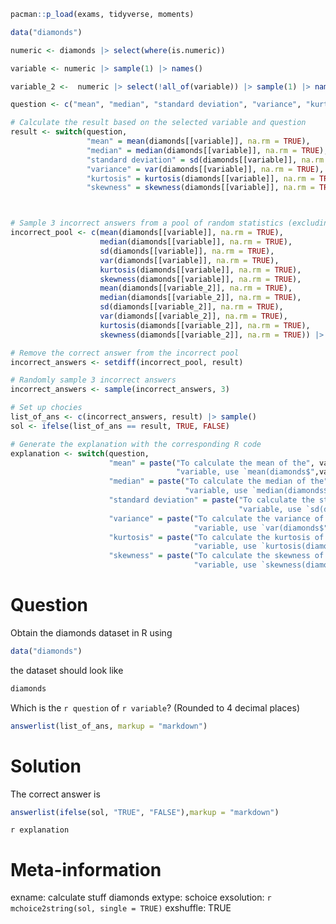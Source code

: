 ```r
pacman::p_load(exams, tidyverse, moments)

data("diamonds")

numeric <- diamonds |> select(where(is.numeric))

variable <- numeric |> sample(1) |> names()

variable_2 <-  numeric |> select(!all_of(variable)) |> sample(1) |> names()

question <- c("mean", "median", "standard deviation", "variance", "kurtosis", "skewness") |> sample(1)

# Calculate the result based on the selected variable and question
result <- switch(question,
                 "mean" = mean(diamonds[[variable]], na.rm = TRUE),
                 "median" = median(diamonds[[variable]], na.rm = TRUE),
                 "standard deviation" = sd(diamonds[[variable]], na.rm = TRUE),
                 "variance" = var(diamonds[[variable]], na.rm = TRUE),
                 "kurtosis" = kurtosis(diamonds[[variable]], na.rm = TRUE),
                 "skewness" = skewness(diamonds[[variable]], na.rm = TRUE)) |> round(4)



# Sample 3 incorrect answers from a pool of random statistics (excluding the correct answer)
incorrect_pool <- c(mean(diamonds[[variable]], na.rm = TRUE),
                    median(diamonds[[variable]], na.rm = TRUE),
                    sd(diamonds[[variable]], na.rm = TRUE),
                    var(diamonds[[variable]], na.rm = TRUE),
                    kurtosis(diamonds[[variable]], na.rm = TRUE),
                    skewness(diamonds[[variable]], na.rm = TRUE), 
                    mean(diamonds[[variable_2]], na.rm = TRUE),
                    median(diamonds[[variable_2]], na.rm = TRUE),
                    sd(diamonds[[variable_2]], na.rm = TRUE),
                    var(diamonds[[variable_2]], na.rm = TRUE),
                    kurtosis(diamonds[[variable_2]], na.rm = TRUE),
                    skewness(diamonds[[variable_2]], na.rm = TRUE)) |> round(4)

# Remove the correct answer from the incorrect pool
incorrect_answers <- setdiff(incorrect_pool, result)

# Randomly sample 3 incorrect answers
incorrect_answers <- sample(incorrect_answers, 3)

# Set up chocies
list_of_ans <- c(incorrect_answers, result) |> sample()
sol <- ifelse(list_of_ans == result, TRUE, FALSE)

# Generate the explanation with the corresponding R code
explanation <- switch(question,
                      "mean" = paste("To calculate the mean of the", variable, 
                                     "variable, use `mean(diamonds$",variable, ")`."),
                      "median" = paste("To calculate the median of the",variable, 
                                       "variable, use `median(diamonds$",variable, ")`."),
                      "standard deviation" = paste("To calculate the standard deviation of the", variable, 
                                                   "variable, use `sd(diamonds$",variable, ")`."),
                      "variance" = paste("To calculate the variance of the",variable, 
                                         "variable, use `var(diamonds$",variable, ")`."),
                      "kurtosis" = paste("To calculate the kurtosis of the",variable, 
                                         "variable, use `kurtosis(diamonds$",variable, ")`."),
                      "skewness" = paste("To calculate the skewness of the",variable, 
                                         "variable, use `skewness(diamonds$",variable, ")`."))

```

Question 
============================

Obtain the diamonds dataset in R using 
```r
data("diamonds")
```

the dataset should look like
```r
diamonds
```


Which is the `r question` of `r variable`? (Rounded to 4 decimal places)

```r
answerlist(list_of_ans, markup = "markdown")
```



Solution
=================
The correct answer is

```r
answerlist(ifelse(sol, "TRUE", "FALSE"),markup = "markdown")
```


`r explanation`



Meta-information
================
exname: calculate stuff diamonds
extype: schoice
exsolution: `r mchoice2string(sol, single = TRUE)`
exshuffle: TRUE
